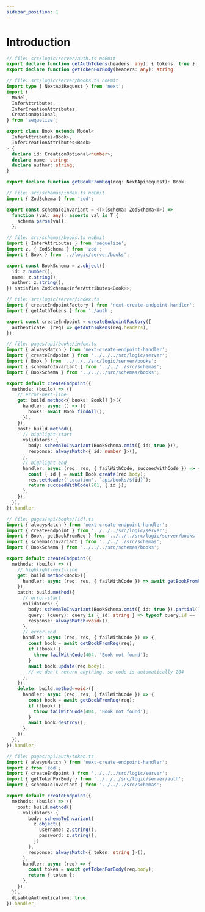 ```yaml
---
sidebar_position: 1
---
```


# Introduction

```ts title="Full example, using Zod for schemas and Sequelize for database interaction" showLineNumbers
// file: src/logic/server/auth.ts noEmit
export declare function getAuthTokens(headers: any): { tokens: true };
export declare function getTokenForBody(headers: any): string;

// file: src/logic/server/books.ts noEmit
import type { NextApiRequest } from 'next';
import {
  Model,
  InferAttributes,
  InferCreationAttributes,
  CreationOptional,
} from 'sequelize';

export class Book extends Model<
  InferAttributes<Book>,
  InferCreationAttributes<Book>
> {
  declare id: CreationOptional<number>;
  declare name: string;
  declare author: string;
}

export declare function getBookFromReq(req: NextApiRequest): Book;

// file: src/schemas/index.ts noEmit
import { ZodSchema } from 'zod';

export const schemaToInvariant = <T>(schema: ZodSchema<T>) =>
  function (val: any): asserts val is T {
    schema.parse(val);
  };

// file: src/schemas/books.ts noEmit
import { InferAttributes } from 'sequelize';
import z, { ZodSchema } from 'zod';
import { Book } from '../logic/server/books';

export const BookSchema = z.object({
  id: z.number(),
  name: z.string(),
  author: z.string(),
}) satisfies ZodSchema<InferAttributes<Book>>;

// file: src/logic/server/index.ts
import { createEndpointFactory } from 'next-create-endpoint-handler';
import { getAuthTokens } from './auth';

export const createEndpoint = createEndpointFactory({
  authenticate: (req) => getAuthTokens(req.headers),
});

// file: pages/api/books/index.ts
import { alwaysMatch } from 'next-create-endpoint-handler';
import { createEndpoint } from '../../../src/logic/server';
import { Book } from '../../../src/logic/server/books';
import { schemaToInvariant } from '../../../src/schemas';
import { BookSchema } from '../../../src/schemas/books';

export default createEndpoint({
  methods: (build) => ({
    // error-next-line
    get: build.method<{ books: Book[] }>({
      handler: async () => ({
        books: await Book.findAll(),
      }),
    }),
    post: build.method({
      // highlight-start
      validators: {
        body: schemaToInvariant(BookSchema.omit({ id: true })),
        response: alwaysMatch<{ id: number }>(),
      },
      // highlight-end
      handler: async (req, res, { failWithCode, succeedWithCode }) => {
        const { id } = await Book.create(req.body);
        res.setHeader('Location', `api/books/${id}`);
        return succeedWithCode(201, { id });
      },
    }),
  }),
}).handler;

// file: pages/api/books/[id].ts
import { alwaysMatch } from 'next-create-endpoint-handler';
import { createEndpoint } from '../../../src/logic/server';
import { Book, getBookFromReq } from '../../../src/logic/server/books';
import { schemaToInvariant } from '../../../src/schemas';
import { BookSchema } from '../../../src/schemas/books';

export default createEndpoint({
  methods: (build) => ({
    // highlight-next-line
    get: build.method<Book>({
      handler: async (req, res, { failWithCode }) => await getBookFromReq(req),
    }),
    patch: build.method({
      // error-start
      validators: {
        body: schemaToInvariant(BookSchema.omit({ id: true }).partial()),
        query: (query): query is { id: string } => typeof query.id == 'string',
        response: alwaysMatch<void>(),
      },
      // error-end
      handler: async (req, res, { failWithCode }) => {
        const book = await getBookFromReq(req);
        if (!book) {
          throw failWithCode(404, 'Book not found');
        }
        await book.update(req.body);
        // we don't return anything, so code is automatically 204
      },
    }),
    delete: build.method<void>({
      handler: async (req, res, { failWithCode }) => {
        const book = await getBookFromReq(req);
        if (!book) {
          throw failWithCode(404, 'Book not found');
        }
        await book.destroy();
      },
    }),
  }),
}).handler;

// file: pages/api/auth/token.ts
import { alwaysMatch } from 'next-create-endpoint-handler';
import z from 'zod';
import { createEndpoint } from '../../../src/logic/server';
import { getTokenForBody } from '../../../src/logic/server/auth';
import { schemaToInvariant } from '../../../src/schemas';

export default createEndpoint({
  methods: (build) => ({
    post: build.method({
      validators: {
        body: schemaToInvariant(
          z.object({
            username: z.string(),
            password: z.string(),
          })
        ),
        response: alwaysMatch<{ token: string }>(),
      },
      handler: async (req) => {
        const token = await getTokenForBody(req.body);
        return { token };
      },
    }),
  }),
  disableAuthentication: true,
}).handler;
```
